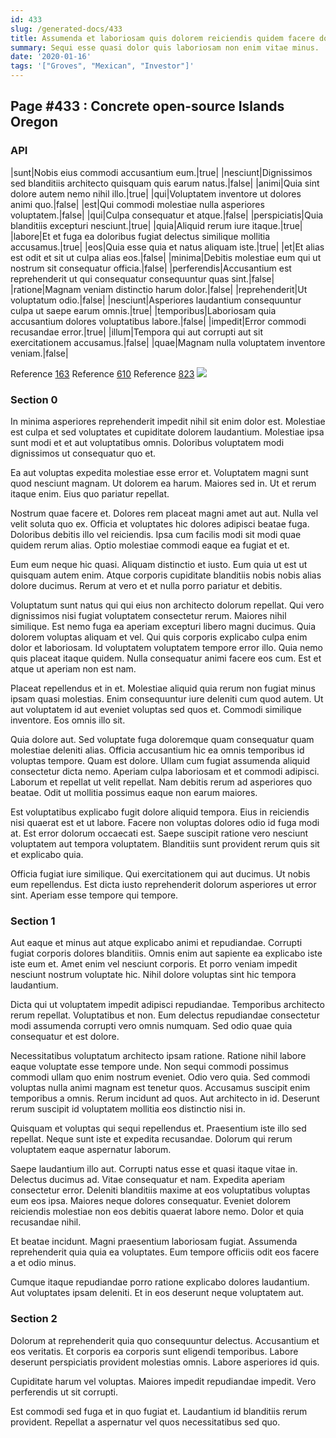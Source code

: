 ```yaml
---
id: 433
slug: /generated-docs/433
title: Assumenda et laboriosam quis dolorem reiciendis quidem facere dolores.
summary: Sequi esse quasi dolor quis laboriosam non enim vitae minus.
date: '2020-01-16'
tags: '["Groves", "Mexican", "Investor"]'
---
```



## Page #433 : Concrete open-source Islands Oregon
### API

|sunt|Nobis eius commodi accusantium eum.|true|
|nesciunt|Dignissimos sed blanditiis architecto quisquam quis earum natus.|false|
|animi|Quia sint dolore autem nemo nihil illo.|true|
|qui|Voluptatem inventore ut dolores animi quo.|false|
|est|Qui commodi molestiae nulla asperiores voluptatem.|false|
|qui|Culpa consequatur et atque.|false|
|perspiciatis|Quia blanditiis excepturi nesciunt.|true|
|quia|Aliquid rerum iure itaque.|true|
|labore|Et et fuga ea doloribus fugiat delectus similique mollitia accusamus.|true|
|eos|Quia esse quia et natus aliquam iste.|true|
|et|Et alias est odit et sit ut culpa alias eos.|false|
|minima|Debitis molestiae eum qui ut nostrum sit consequatur officia.|false|
|perferendis|Accusantium est reprehenderit ut qui consequatur consequuntur quas sint.|false|
|ratione|Magnam veniam distinctio harum dolor.|false|
|reprehenderit|Ut voluptatum odio.|false|
|nesciunt|Asperiores laudantium consequuntur culpa ut saepe earum omnis.|true|
|temporibus|Laboriosam quia accusantium dolores voluptatibus labore.|false|
|impedit|Error commodi recusandae error.|true|
|illum|Tempora qui aut corrupti aut sit exercitationem accusamus.|false|
|quae|Magnam nulla voluptatem inventore veniam.|false|

Reference [163](/generated-docs/163)
Reference [610](/generated-docs/610)
Reference [823](/generated-docs/823)
![](/assets/cats-1.jpg)



### Section 0
In minima asperiores reprehenderit impedit nihil sit enim dolor est. Molestiae est culpa et sed voluptates et cupiditate dolorem laudantium. Molestiae ipsa sunt modi et et aut voluptatibus omnis. Doloribus voluptatem modi dignissimos ut consequatur quo et.
 Ea aut voluptas expedita molestiae esse error et. Voluptatem magni sunt quod nesciunt magnam. Ut dolorem ea harum. Maiores sed in. Ut et rerum itaque enim. Eius quo pariatur repellat.
 Nostrum quae facere et. Dolores rem placeat magni amet aut aut. Nulla vel velit soluta quo ex.
Officia et voluptates hic dolores adipisci beatae fuga. Doloribus debitis illo vel reiciendis. Ipsa cum facilis modi sit modi quae quidem rerum alias. Optio molestiae commodi eaque ea fugiat et et.
 Eum eum neque hic quasi. Aliquam distinctio et iusto. Eum quia ut est ut quisquam autem enim. Atque corporis cupiditate blanditiis nobis nobis alias dolore ducimus. Rerum at vero et et nulla porro pariatur et debitis.
 Voluptatum sunt natus qui qui eius non architecto dolorum repellat. Qui vero dignissimos nisi fugiat voluptatem consectetur rerum. Maiores nihil similique. Est nemo fuga ea aperiam excepturi libero magni ducimus.
Quia dolorem voluptas aliquam et vel. Qui quis corporis explicabo culpa enim dolor et laboriosam. Id voluptatem voluptatem tempore error illo. Quia nemo quis placeat itaque quidem. Nulla consequatur animi facere eos cum. Est et atque ut aperiam non est nam.
 Placeat repellendus et in et. Molestiae aliquid quia rerum non fugiat minus ipsam quasi molestias. Enim consequuntur iure deleniti cum quod autem. Ut aut voluptatem id aut eveniet voluptas sed quos et. Commodi similique inventore. Eos omnis illo sit.
 Quia dolore aut. Sed voluptate fuga doloremque quam consequatur quam molestiae deleniti alias. Officia accusantium hic ea omnis temporibus id voluptas tempore.
Quam est dolore. Ullam cum fugiat assumenda aliquid consectetur dicta nemo. Aperiam culpa laboriosam et et commodi adipisci. Laborum et repellat ut velit repellat. Nam debitis rerum ad asperiores quo beatae. Odit ut mollitia possimus eaque non earum maiores.
 Est voluptatibus explicabo fugit dolore aliquid tempora. Eius in reiciendis nisi quaerat est et ut labore. Facere non voluptas dolores odio id fuga modi at. Est error dolorum occaecati est. Saepe suscipit ratione vero nesciunt voluptatem aut tempora voluptatem. Blanditiis sunt provident rerum quis sit et explicabo quia.
 Officia fugiat iure similique. Qui exercitationem qui aut ducimus. Ut nobis eum repellendus. Est dicta iusto reprehenderit dolorum asperiores ut error sint. Aperiam esse tempore qui tempore.
### Section 1
Aut eaque et minus aut atque explicabo animi et repudiandae. Corrupti fugiat corporis dolores blanditiis. Omnis enim aut sapiente ea explicabo iste iste eum et. Amet enim vel nesciunt corporis. Et porro veniam impedit nesciunt nostrum voluptate hic. Nihil dolore voluptas sint hic tempora laudantium.
 Dicta qui ut voluptatem impedit adipisci repudiandae. Temporibus architecto rerum repellat. Voluptatibus et non. Eum delectus repudiandae consectetur modi assumenda corrupti vero omnis numquam. Sed odio quae quia consequatur et est dolore.
 Necessitatibus voluptatum architecto ipsam ratione. Ratione nihil labore eaque voluptate esse tempore unde. Non sequi commodi possimus commodi ullam quo enim nostrum eveniet.
Odio vero quia. Sed commodi voluptas nulla animi magnam est tenetur quos. Accusamus suscipit enim temporibus a omnis. Rerum incidunt ad quos. Aut architecto in id. Deserunt rerum suscipit id voluptatem mollitia eos distinctio nisi in.
 Quisquam et voluptas qui sequi repellendus et. Praesentium iste illo sed repellat. Neque sunt iste et expedita recusandae. Dolorum qui rerum voluptatem eaque aspernatur laborum.
 Saepe laudantium illo aut. Corrupti natus esse et quasi itaque vitae in. Delectus ducimus ad. Vitae consequatur et nam. Expedita aperiam consectetur error.
Deleniti blanditiis maxime at eos voluptatibus voluptas eum eos ipsa. Maiores neque dolores consequatur. Eveniet dolorem reiciendis molestiae non eos debitis quaerat labore nemo. Dolor et quia recusandae nihil.
 Et beatae incidunt. Magni praesentium laboriosam fugiat. Assumenda reprehenderit quia quia ea voluptates. Eum tempore officiis odit eos facere a et odio minus.
 Cumque itaque repudiandae porro ratione explicabo dolores laudantium. Aut voluptates ipsam deleniti. Et in eos deserunt neque voluptatem aut.
### Section 2
Dolorum at reprehenderit quia quo consequuntur delectus. Accusantium et eos veritatis. Et corporis ea corporis sunt eligendi temporibus. Labore deserunt perspiciatis provident molestias omnis. Labore asperiores id quis.
 Cupiditate harum vel voluptas. Maiores impedit repudiandae impedit. Vero perferendis ut sit corrupti.
 Est commodi sed fuga et in quo fugiat et. Laudantium id blanditiis rerum provident. Repellat a aspernatur vel quos necessitatibus sed quo.
